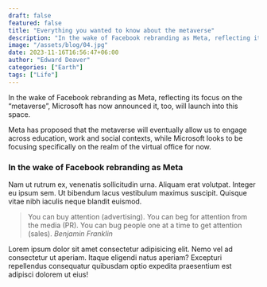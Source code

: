 ```yaml
---
draft: false
featured: false
title: "Everything you wanted to know about the metaverse"
description: "In the wake of Facebook rebranding as Meta, reflecting its focus on the “metaverse”, Microsoft has now announced it, too, will launch into this space."
image: "/assets/blog/04.jpg"
date: 2023-11-16T16:56:47+06:00
author: "Edward Deaver"
categories: ["Earth"]
tags: ["Life"]
---
```


In the wake of Facebook rebranding as Meta, reflecting its focus on the “metaverse”, Microsoft has now announced it, too, will launch into this space.

Meta has proposed that the metaverse will eventually allow us to engage across education, work and social contexts, while Microsoft looks to be focusing specifically on the realm of the virtual office for now.

### In the wake of Facebook rebranding as Meta
Nam ut rutrum ex, venenatis sollicitudin urna. Aliquam erat volutpat. Integer eu ipsum sem. Ut bibendum lacus vestibulum maximus suscipit. Quisque vitae nibh iaculis neque blandit euismod.

> You can buy attention (advertising). You can beg for attention from the media (PR). You can bug people one at a time to get attention (sales).
<cite>Benjamin Franklin</cite>

Lorem ipsum dolor sit amet consectetur adipisicing elit. Nemo vel ad consectetur ut aperiam. Itaque eligendi natus aperiam? Excepturi repellendus consequatur quibusdam optio expedita praesentium est adipisci dolorem ut eius!